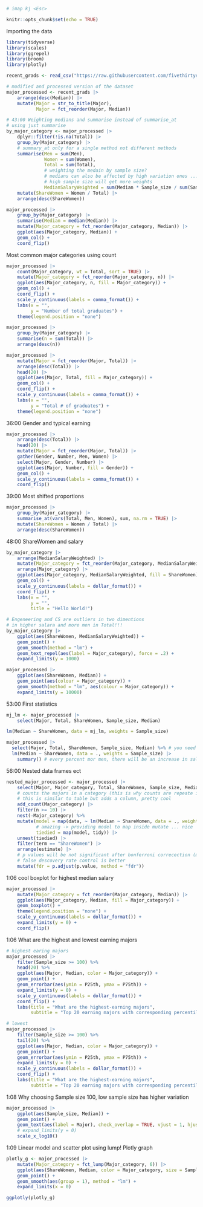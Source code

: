 ```r
# imap kj <Esc>
```

```r
knitr::opts_chunk$set(echo = TRUE)
```


Importing the data
```r
library(tidyverse)
library(scales)
library(ggrepel)
library(broom)
library(plotly)

recent_grads <- read_csv("https://raw.githubusercontent.com/fivethirtyeight/data/master/college-majors/recent-grads.csv")

# modified and processed version of the dataset
major_processed <- recent_grads |> 
    arrange(desc(Median)) |> 
    mutate(Major = str_to_title(Major),
           Major = fct_reorder(Major, Median))

# 43:00 Weighting medians and summarise instead of summarise_at
# using just summarise
by_major_category <- major_processed |> 
    dplyr::filter(!is.na(Total)) |> 
    group_by(Major_category) |> 
    # summary_at only for a single method not different methods
    summarise(Men = sum(Men), 
              Women = sum(Women),
              Total = sum(Total),
              # weighting the medain by sample size?
              # medians can also be affected by high variation ones ...
              # high sample size will get more weights
              MedianSalaryWeighted = sum(Median * Sample_size / sum(Sample_size))) |>  
    mutate(ShareWomen = Women / Total) |> 
    arrange(desc(ShareWomen))
```


```r
major_processed |> 
    group_by(Major_category) |> 
    summarise(Median = median(Median)) |> 
    mutate(Major_category = fct_reorder(Major_category, Median)) |> 
    ggplot(aes(Major_category, Median)) +
    geom_col() +
    coord_flip()
```

Most common major categories using count

```r
major_processed |> 
    count(Major_category, wt = Total, sort = TRUE) |>
    mutate(Major_category = fct_reorder(Major_category, n)) |>
    ggplot(aes(Major_category, n, fill = Major_category)) +
    geom_col() +
    coord_flip() +
    scale_y_continuous(labels = comma_format()) +
    labs(x = "",
         y = "Number of total graduates") +
    theme(legend.position = "none")

major_processed |> 
    group_by(Major_category) |> 
    summarise(n = sum(Total)) |> 
    arrange(desc(n))
```

```r
major_processed |> 
    mutate(Major = fct_reorder(Major, Total)) |>
    arrange(desc(Total)) |> 
    head(20) |> 
    ggplot(aes(Major, Total, fill = Major_category)) +
    geom_col() +
    coord_flip() +
    scale_y_continuous(labels = comma_format()) +
    labs(x = "",
         y = "Total # of graduates") +
    theme(legend.position = "none")
```

36:00 Gender and typical earning
```r
major_processed |> 
    arrange(desc(Total)) |> 
    head(20) |> 
    mutate(Major = fct_reorder(Major, Total)) |> 
    gather(Gender, Number, Men, Women) |> 
    select(Major, Gender, Number) |> 
    ggplot(aes(Major, Number, fill = Gender)) +
    geom_col() +
    scale_y_continuous(labels = comma_format()) +
    coord_flip()
```


39:00 Most shifted proportions
```r
major_processed |> 
    group_by(Major_category) |> 
    summarise_at(vars(Total, Men, Women), sum, na.rm = TRUE) |> 
    mutate(ShareWomen = Women / Total) |> 
    arrange(desc(ShareWomen))
```


48:00 ShareWomen and salary
```r
by_major_category |> 
    arrange(MedianSalaryWeighted) |> 
    mutate(Major_category = fct_reorder(Major_category, MedianSalaryWeighted, .desc = TRUE)) |> 
    arrange(Major_category) |> 
    ggplot(aes(Major_category, MedianSalaryWeighted, fill = ShareWomen)) +
    geom_col() +
    scale_y_continuous(labels = dollar_format()) +
    coord_flip() +
    labs(x = "",
         y = "",
         title = "Hello World!")

# Engeneering and CS are outliers in two dimentions
# in higher salara and more men in Total!!!
by_major_category |> 
    ggplot(aes(ShareWomen, MedianSalaryWeighted)) +
    geom_point() +
    geom_smooth(method = "lm") +
    geom_text_repel(aes(label = Major_category), force = .2) +
    expand_limits(y = 1000)

major_processed |> 
    ggplot(aes(ShareWomen, Median)) +
    geom_point(aes(colour = Major_category)) +
    geom_smooth(method = "lm", aes(colour = Major_category)) +
    expand_limits(y = 10000)
```


53:00 First statistics

```r
mj_lm <- major_processed |> 
    select(Major, Total, ShareWomen, Sample_size, Median)

lm(Median ~ ShareWomen, data = mj_lm, weights = Sample_size)

major_processed |> 
  select(Major, Total, ShareWomen, Sample_size, Median) %>% # you need this pipe here!
  lm(Median ~ ShareWomen, data = ., weights = Sample_size) |>
    summary() # every percent mor men, there will be an increase in salary by 236 dollars!
```


56:00 Nested data frames ect 

```r

nested_major_processed <- major_processed |> 
    select(Major, Major_category, Total, ShareWomen, Sample_size, Median) |> 
    # counts the majors in a category (this is why counts are repeate in n column)
    # this is similar to table but adds a column, pretty cool
    add_count(Major_category) |> 
    filter(n >= 10) |> 
    nest(-Major_category) %>%
    mutate(model = map(data, ~ lm(Median ~ ShareWomen, data = ., weights = Sample_size)),
           # amazing -> providing model to map inside mutate ... nice
           tiedied = map(model, tidy)) |> 
    unnest(tiedied) |> 
    filter(term == "ShareWomen") |> 
    arrange(estimate) |> 
    # p values will be not significant after bonferroni correcection (multiplication by n groups)
    # false descovery rate control is better
    mutate(fdr = p.adjust(p.value, method = "fdr"))
```

1:06 cool boxplot for highest median salary

```r
major_processed |> 
    mutate(Major_category = fct_reorder(Major_category, Median)) |> 
    ggplot(aes(Major_category, Median, fill = Major_category)) +
    geom_boxplot() +
    theme(legend.position = "none") +
    scale_y_continuous(labels = dollar_format()) +
    expand_limits(y = 0) +
    coord_flip()
```
1:06 What are the highest and lowest earning majors 

```r
# highest earing majors
major_processed |> 
    filter(Sample_size >= 100) %>%
    head(20) %>%
    ggplot(aes(Major, Median, color = Major_category)) +
    geom_point() +
    geom_errorbar(aes(ymin = P25th, ymax = P75th)) +
    expand_limits(y = 0) +
    scale_y_continuous(labels = dollar_format()) +
    coord_flip() +
    labs(title = "What are the highest-earning majors",
         subtitle = "Top 20 earning majors with corresponding percentiles")

# lowest
major_processed |> 
    filter(Sample_size >= 100) %>%
    tail(20) %>%
    ggplot(aes(Major, Median, color = Major_category)) +
    geom_point() +
    geom_errorbar(aes(ymin = P25th, ymax = P75th)) +
    expand_limits(y = 0) +
    scale_y_continuous(labels = dollar_format()) +
    coord_flip() +
    labs(title = "What are the highest-earning majors",
         subtitle = "Top 20 earning majors with corresponding percentiles")

```
1:08 Why choosing Sample size 100, low sample size has higher variation

```r
major_processed |> 
    ggplot(aes(Sample_size, Median)) +
    geom_point() +
    geom_text(aes(label = Major), check_overlap = TRUE, vjust = 1, hjust = 1) +
    # expand_limits(y = 0)
    scale_x_log10()
```

1:09 Linear model and scatter plot using lump! Plotly graph

```r
plotly_g <- major_processed |>
    mutate(Major_category = fct_lump(Major_category, 6)) |> 
    ggplot(aes(ShareWomen, Median, color = Major_category, size = Sample_size)) +
    geom_point() +
    geom_smooth(aes(group = 1), method = "lm") +
    expand_limits(x = 0)

ggplotly(plotly_g)
    
```